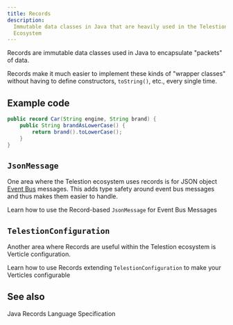 ```yaml
---
title: Records
description:
  Immutable data classes in Java that are heavily used in the Telestion
  Ecosystem
---
```


<!--
Concept
=======

=== When to use this template:
Use this template when you need to describe a concept, technology,
or something similar. In other words: whenever you need to write an
article that describes a concept where the concept's name can be the
article's title (e.g., "Vert. x", "Verticle", "Event Bus")

=== When not to use this template:
Do not use these templates for articles that give context on how
to use/approach the topic. Instead, it would be best if you used a guide for that.

Writing a guide and a concept article are not mutually exclusive. Instead,
you should, in most cases, write both, where the concept gives a brief overview
of what it is, and the guide is a longer article explaining best practices on using
it.

E.g.:
Concept: Event Bus
Guide: Interacting with the Event Bus


=== Writing tips:
- Write in the present tense
- Use neutral pronouns (they/them instead of he/she and him/her)
- Be respectful to everyone
- Be aware of the potential for cultural misunderstandings
-->

<!-- Relevant imports: -->


<!-- Brief Description (1-3 lines) of the concept: -->

Records are immutable data classes used in Java to encapsulate "packets" of
data.

Records make it much easier to implement these kinds of "wrapper classes"
without having to define constructors, `toString()`, etc., every single time.

## Example code

<!-- if applicable -->

````java
public record Car(String engine, String brand) {
    public String brandAsLowerCase() {
        return brand().toLowerCase();
    }
}
````

## `JsonMessage`

One area where the Telestion ecosystem uses records is for JSON object
[Event Bus](/application/concepts/event-bus) messages. This adds type safety
around event bus messages and thus makes them easier to handle.

<Reference to="/application/tutorials/using-jsonmessage/">
	Learn how to use the Record-based <code>JsonMessage</code> for Event Bus
	Messages
</Reference>

## `TelestionConfiguration`

Another area where Records are useful within the Telestion ecosystem is Verticle
configuration.

<Reference to="/application/tutorials/adding-configuration-options/">
	Learn how to use Records extending <code>TelestionConfiguration</code> to make
	your Verticles configurable
</Reference>

## See also

<Reference to="https://docs.oracle.com/javase/specs/jls/se16/html/jls-8.html#jls-8.10">
	Java Records Language Specification
</Reference>

<!--
Snippets
--------

<Reference to="../other-article">
    Relative Link to other article
</Reference>

<Reference to="https://www.example.com">
    Example Website
</Reference>
-->
